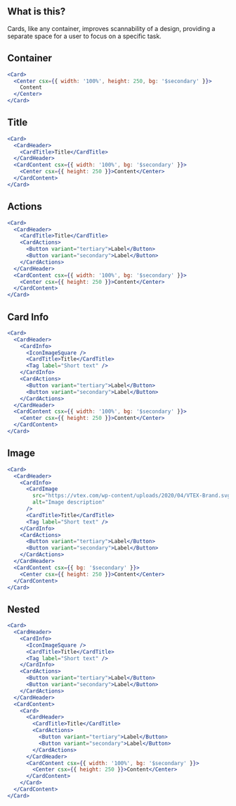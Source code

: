 
<IntroSection>

## What is this?

Cards, like any container, improves scannability of a design, providing a separate space for a user to focus on a specific task.

</IntroSection>

<Section>

## Container

```jsx live
<Card>
  <Center csx={{ width: '100%', height: 250, bg: '$secondary' }}>
    Content
  </Center>
</Card>
```

</Section>

<Section>

## Title

```jsx live
<Card>
  <CardHeader>
    <CardTitle>Title</CardTitle>
  </CardHeader>
  <CardContent csx={{ width: '100%', bg: '$secondary' }}>
    <Center csx={{ height: 250 }}>Content</Center>
  </CardContent>
</Card>
```

</Section>

<Section>

## Actions

```jsx live
<Card>
  <CardHeader>
    <CardTitle>Title</CardTitle>
    <CardActions>
      <Button variant="tertiary">Label</Button>
      <Button variant="secondary">Label</Button>
    </CardActions>
  </CardHeader>
  <CardContent csx={{ width: '100%', bg: '$secondary' }}>
    <Center csx={{ height: 250 }}>Content</Center>
  </CardContent>
</Card>
```

</Section>

<Section>

## Card Info

```jsx live
<Card>
  <CardHeader>
    <CardInfo>
      <IconImageSquare />
      <CardTitle>Title</CardTitle>
      <Tag label="Short text" />
    </CardInfo>
    <CardActions>
      <Button variant="tertiary">Label</Button>
      <Button variant="secondary">Label</Button>
    </CardActions>
  </CardHeader>
  <CardContent csx={{ width: '100%', bg: '$secondary' }}>
    <Center csx={{ height: 250 }}>Content</Center>
  </CardContent>
</Card>
```

</Section>

<Section>

## Image

```jsx live
<Card>
  <CardHeader>
    <CardInfo>
      <CardImage
        src="https://vtex.com/wp-content/uploads/2020/04/VTEX-Brand.svg"
        alt="Image description"
      />
      <CardTitle>Title</CardTitle>
      <Tag label="Short text" />
    </CardInfo>
    <CardActions>
      <Button variant="tertiary">Label</Button>
      <Button variant="secondary">Label</Button>
    </CardActions>
  </CardHeader>
  <CardContent csx={{ bg: '$secondary' }}>
    <Center csx={{ height: 250 }}>Content</Center>
  </CardContent>
</Card>
```

</Section>

<Section>

## Nested

```jsx live
<Card>
  <CardHeader>
    <CardInfo>
      <IconImageSquare />
      <CardTitle>Title</CardTitle>
      <Tag label="Short text" />
    </CardInfo>
    <CardActions>
      <Button variant="tertiary">Label</Button>
      <Button variant="secondary">Label</Button>
    </CardActions>
  </CardHeader>
  <CardContent>
    <Card>
      <CardHeader>
        <CardTitle>Title</CardTitle>
        <CardActions>
          <Button variant="tertiary">Label</Button>
          <Button variant="secondary">Label</Button>
        </CardActions>
      </CardHeader>
      <CardContent csx={{ width: '100%', bg: '$secondary' }}>
        <Center csx={{ height: 250 }}>Content</Center>
      </CardContent>
    </Card>
  </CardContent>
</Card>
```

</Section>

